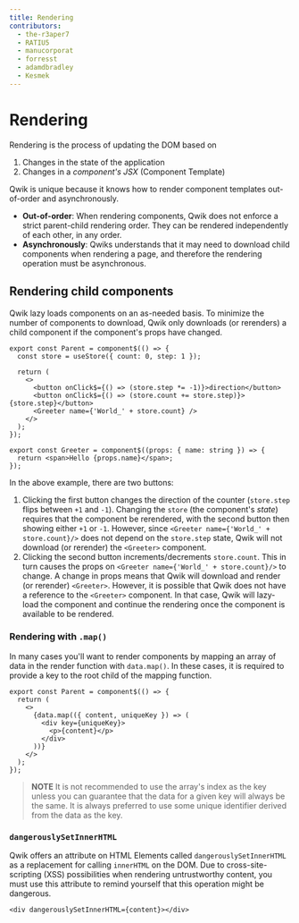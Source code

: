 ```yaml
---
title: Rendering
contributors:
  - the-r3aper7
  - RATIU5
  - manucorporat
  - forresst
  - adamdbradley
  - Kesmek
---
```


# Rendering

Rendering is the process of updating the DOM based on

1. Changes in the state of the application
2. Changes in a *component's JSX* (Component Template)

Qwik is unique because it knows how to render component templates out-of-order and asynchronously.

- **Out-of-order**: When rendering components, Qwik does not enforce a strict parent-child rendering order. They can be rendered independently of each other, in any order.
- **Asynchronously**: Qwiks understands that it may need to download child components when rendering a page, and therefore the rendering operation must be asynchronous.

## Rendering child components

Qwik lazy loads components on an as-needed basis. To minimize the number of components to download, Qwik only downloads (or rerenders) a child component if the component's props have changed.

```tsx
export const Parent = component$(() => {
  const store = useStore({ count: 0, step: 1 });

  return (
    <>
      <button onClick$={() => (store.step *= -1)}>direction</button>
      <button onClick$={() => (store.count += store.step)}>{store.step}</button>
      <Greeter name={'World_' + store.count} />
    </>
  );
});

export const Greeter = component$((props: { name: string }) => {
  return <span>Hello {props.name}</span>;
});
```

In the above example, there are two buttons:

1. Clicking the first button changes the direction of the counter (`store.step` flips between `+1` and `-1`). Changing the `store` (the component's *state*) requires that the component be rerendered, with the second button then showing either `+1` or `-1`. However, since `<Greeter name={'World_' + store.count}/>` does not depend on the `store.step` state, Qwik will not download (or rerender) the `<Greeter>` component.
2. Clicking the second button increments/decrements `store.count`. This in turn causes the props on `<Greeter name={'World_' + store.count}/>` to change. A change in props means that Qwik will download and render (or rerender) `<Greeter>`. However, it is possible that Qwik does not have a reference to the `<Greeter>` component. In that case, Qwik will lazy-load the component and continue the rendering once the component is available to be rendered.

### Rendering with `.map()`

In many cases you'll want to render components by mapping an array of data in the render function with `data.map()`. In these cases, it is required to provide a key to the root child of the mapping function.

```tsx
export const Parent = component$(() => {
  return (
    <>
      {data.map(({ content, uniqueKey }) => (
        <div key={uniqueKey}>
          <p>{content}</p>
        </div>
      ))}
    </>
  );
});
```

> **NOTE** It is not recommended to use the array's index as the key unless you can guarantee that the data for a given key will always be the same. It is always preferred to use some unique identifier derived from the data as the key.

### `dangerouslySetInnerHTML`

Qwik offers an attribute on HTML Elements called `dangerouslySetInnerHTML` as a replacement for calling `innerHTML` on the DOM. Due to cross-site-scripting (XSS) possibilities when rendering untrustworthy content, you must use this attribute to remind yourself that this operation might be dangerous.

```tsx
<div dangerouslySetInnerHTML={content}></div>
```

